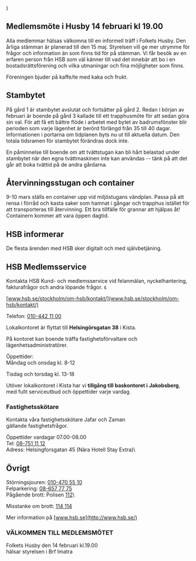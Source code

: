 
  <MDXProvider>
      <Body>
          <Centered
        introducing="Nyhetsbrev från din förening HSB/Brf Imatra"
        title="Brf Imatra informerar"
        summary="Nyhetsbrev Akalla 2024-02-01"
      >
               <main {...props} />
          </Centered>
      </Body>
  </MDXProvider>
)

## Medlemsmöte i Husby 14 februari kl 19.00

Alla medlemmar hälsas välkomna till en informell träff i Folkets Husby.
Den årliga stämman är planerad till den 15 maj. Styrelsen vill ge mer
utrymme för frågor och information än som finns tid för på stämman. Vi
får besök av en erfaren person från HSB som väl känner till vad det
innebär att bo i en bostadsrättsförening och vilka utmaningar och fina
möjligheter som finns.

Föreningen bjuder på kaffe/te med kaka och frukt.

##  Stambytet

På gård 1 är stambytet avslutat och fortsätter på gård 2. Redan i början
av februari är boende på gård 3 kallade till ett trapphusmöte för att
sedan göra sin val. För att få ett bättre flöde i arbetet med bytet av
badrumsfönster blir perioden som varje lägenhet är berörd förlängd från
35 till 40 dagar. Informationen i portarna om tidplanen byts nu ut till
aktuella datum. Den totala tidsramen för stambytet förändras dock inte.

En påminnelse till boende om att tvättstugan kan bli hårt belastad under
stambytet när den egna tvättmaskinen inte kan användas -- tänk på att
det går att boka tvättid på de andra gårdarna.

## Återvinningsstugan och container

9-10 mars ställs en container upp vid miljöstugans vändplan. Passa på
att rensa i förråd och kasta saker som hamnat i gångar och trapphus
istället för att transporteras till återvinning. Ett bra tillfälle för
grannar att hjälpas åt! Containern kommer att vara öppen dagtid.

## HSB informerar

De flesta ärenden med HSB sker digitalt och med självbetjäning.

## HSB Medlemsservice

Kontakta HSB Kund- och medlemsservice vid felanmälan, nyckelhantering,
fakturafrågor och andra löpande frågor.
s

[www.hsb.se/stockholm/om-hsb/kontakt/](www.hsb.se/stockholm/om-hsb/kontakt/)

Telefon: [010-442 11 00](tel:010-4421100)

Lokalkontoret är flyttat till **Helsingörsgatan 38** i Kista.

På kontoret kan boende träffa fastighetsförvaltare och
lägenhetsadministratörer.

Öppettider:\
Måndag och onsdag kl. 8-12

Tisdag och torsdag kl. 13-18

Utöver lokalkontoret i Kista har vi **tillgång till baskontoret i**
**Jakobsberg**, med fullt serviceutbud och öppettider varje vardag.

### Fastighetsskötare
Kontakta våra fastighetsskötare Jafar och Zaman\
gällande fastighetsfrågor.

Öppettider vardagar 07.00-08.00\
Tel: [08-751 11 12](tel:08-7511112)\
Adress: Helsingforsgatan 45 (Nära Hotell Stay Extra)\

## Övrigt

Störningsjouren: [010-470 55 10](tel:010-4705510)\
Felparkering: [08-657 77 75](tel:08-6577775)\
Pågående brott: Polisen [112](tel:112)\

Misstanke om brott: [114 114](tel:114114)

Mer information på [www.hsb.se](http://www.hsb.se/)

### VÄLKOMMEN TILL MEDLEMSMÖTET
Folkets Husby den 14 februari kl.19.00\
hälsar styrelsen i Brf Imatra


